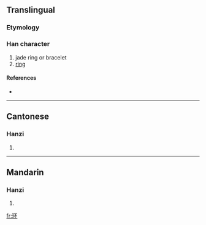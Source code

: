 {{also|環}}
==Translingual==

===Etymology===
{{Han simp|環|f=睘|t=不}}

===Han character===
{{Han char|rn=96|rad=玉|as=04|sn=8|four=|canj=一土一火 (MGMF)}}

# jade ring or bracelet
# [[ring]]

====References====
* {{Han ref|kx=0728.211|hdz=21103.070|uh=73AF|ud=29615}}

----

==Cantonese==

===Hanzi===
{{yue-hanzi|jyut=|y=waan4}}

# {{defn|Cantonese}}

----

==Mandarin==

===Hanzi===
{{cmn-hanzi|tra=環|pin=[[huán]] ([[huan2]])|wg=huan<sup>2</sup>}}

# {{defn|Mandarin}}

[[fr:环]]
